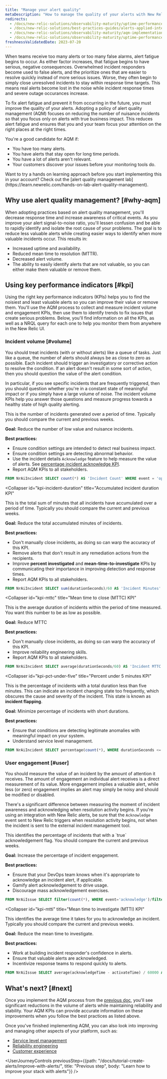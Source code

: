 ```yaml
---
title: "Manage your alert quality"
metaDescription: "How to manage the quality of your alerts with New Relic"
redirects: 
  - /docs/new-relic-solutions/observability-maturity/uptime-performance-reliability/alert-quality-management-guide/
  - /docs/new-relic-solutions/best-practices-guides/alerts-applied-intelligence/alert-quality-management-tutorial/
  - /docs/new-relic-solutions/observability-maturity/aqm-implementation-guide
  - /docs/new-relic-solutions/observability-maturity/uptime-performance-reliability/aqm-implementation-guide
freshnessValidatedDate: 2023-07-20
---
```


When teams receive too many alerts or too many false alarms, alert fatigue begins to occur. As either factor increases, that fatigue begins to have serious, negative consequences. Overwhelmed incident responders become used to false alerts, and the prioritize ones that are easier to resolve quickly instead of more serious issues. Worse, they often begin to simply close unresolved incidents to stay within response time targets. This means real alerts become lost in the noise while incident response times and severe outage occurances increase.  

To fix alert fatigue and prevent it from occurring in the future, you must improve the quality of your alerts. Adopting a policy of alert quality management (AQM) focuses on reducing the number of nuisance incidents so that you focus only on alerts with true business impact. This reduces alert fatigue and ensures that you and your team focus your attention on the right places at the right times.

You're a good candidate for AQM if:

* You have too many alerts.
* You have alerts that stay open for long time periods.
* You have a lot of alerts aren't relevant.
* Your customers discover your issues before your monitoring tools do.

<Callout variant="tip">
Want to try a hands on learning approach before you start implementing this in your account? Check out the [alert quality management lab](https://learn.newrelic.com/hands-on-lab-alert-quality-management).
</Callout>

## Why use alert quality management? [#why-aqm]

When adopting practices based on alert quality management, you'll decrease response time and increase awareness of critical events. As you improve your alert signal-to-noise ratio, you'll lessen confusion and be able to rapidly identify and isolate the root cause of your problems. The goal is to reduce less valuable alerts while creating easier ways to identify when more valuable incidents occur. This results in:

* Increased uptime and availability.
* Reduced mean time to resolution (MTTR).
* Decreased alert volume.
* The ability to easily identify alerts that are not valuable, so you can either make them valuable or remove them.

## Using key performance indicators [#kpi]

Using the right key performance indicators (KPIs) helps you to find the noisiest and least valuable alerts so you can improve their value or remove them. You'll use the AQM process to collect and measure incident volume and engagement KPIs, then use them to identify trends to fix issues that create serious problems. Below, you'll find information on all the KPIs, as well as a NRQL query for each one to help you monitor them from anywhere in the New Relic UI. 

### Incident volume [#volume]

You should treat incidents (with or without alerts) like a queue of tasks. Just like a queue, the number of alerts should always be as close to zero as possible. Each incident should trigger an investigatory or corrective action to resolve the condition. If an alert doesn't result in some sort of action, then you should question the value of the alert condition.

In particular, if you see specific incidents that are frequently triggered, then you should question whether you're in a constant state of meaningful impact or if you simply have a large volume of noise. The incident volume KPIs help you answer those questions and measure progress towards a healthy state of high quality alerting.

<CollapserGroup>
  <Collapser
    id="kpi-incident-count"
    title="Incident count KPI"
  >
This is the number of incidents generated over a period of time. Typically you should compare the current and previous weeks.

**Goal:** Reduce the number of low value and nuisance incidents.

**Best practices:**
* Ensure condition settings are intended to detect real business impact.
* Ensure condition settings are detecting abnormal behavior.
* Use the incident details `Acknowledge` feature to help measure the value of alerts. See [percentage incident acknowledge KPI](#kpi-user-engagement).
* Report AQM KPIs to all stakeholders.

```sql
FROM NrAiIncident SELECT count(*) AS 'Incident Count' WHERE event = 'open' AND priority = 'critical' SINCE 1 WEEK AGO COMPARE WITH 1 WEEK AGO
```
  </Collapser>

  <Collapser
    id="kpi-incident-duration"
    title="Accumulated incident duration KPI"
  >
This is the total sum of minutes that all incidents have accumulated over a period of time. Typically you should compare the current and previous weeks.

**Goal:** Reduce the total accumulated minutes of incidents.

**Best practices:**
* Don't manually close incidents, as doing so can warp the accuracy of this KPI.
* Remove alerts that don't result in any remediation actions from the recipients.
* Improve **percent investigated** and **mean-time-to-investigate** KPIs by communicating their importance in improving detection and response times.
* Report AQM KPIs to all stakeholders.

```sql
FROM NrAiIncident SELECT sum(durationSeconds)/60 AS 'Incident Minutes' WHERE event = 'close' AND priority = 'critical' SINCE 1 WEEK AGO COMPARE WITH 1 WEEK AGO
```
  </Collapser>

  <Collapser
    id="kpi-mttc"
    title="Mean time to close (MTTC) KPI"
  >
This is the average duration of incidents within the period of time measured. You want this number to be as low as possible.

**Goal:** Reduce MTTC

**Best practices:**
* Don't manually close incidents, as doing so can warp the accuracy of this KPI.
* Improve reliability engineering skills.
* Report AQM KPIs to all stakeholders.

```sql
FROM NrAiIncident SELECT average(durationSeconds/60) AS 'Incident MTTC (minutes)' WHERE event = 'close' AND priority = 'critical' SINCE 1 WEEK AGO COMPARE WITH 1 WEEK AGO
```
  </Collapser>

  <Collapser
    id="kpi-pct-under-five"
    title="Percent under 5 minutes KPI"
  >
This is the percentage of incidents with a total duration less than five minutes. This can indicate an incident changing state too frequently, which obscures the cause and severity of the incident. This state is known as **incident flapping**.

**Goal:** Minimize percentage of incidents with short durations.

**Best practices:**
* Ensure that conditions are detecting legitimate anomalies with meaningful impact on your system.
* Understand service level management.
```sql
FROM NrAiIncident SELECT percentage(count(*), WHERE durationSeconds <= 5*60) AS '% Under 5min' WHERE event = 'close' AND priority = 'critical' SINCE 1 WEEK AGO COMPARE WITH 1 WEEK AGO 
```
</Collapser>
</CollapserGroup>

### User engagement [#user]

You should measure the value of an incident by the amount of attention it receives. The amount of engagement an individual alert receives is a direct measurement of its value. More engagement implies a valuable alert, while less (or zero) engagement implies an alert may simply be noisy and should be modified or disabled.

There's a significant difference between measuring the moment of incident awareness and acknowledging when resolution activity begins. If you're using an integration with New Relic alerts, be sure that the `Acknowledge` event sent to New Relic triggers when resolution activity begins, not when the incident is sent to the external incident management tool. 

<CollapserGroup>
  <Collapser
    id="kpi-pct-ack"
    title="Percentage acknowledged KPI"
  >
This identifies the percentage of incidents that with a `true` acknowledgement flag. You should compare the current and previous weeks.

**Goal:** Increase the percentage of incident engagement.

**Best practices:**
* Ensure that your DevOps team knows when it's appropriate to acknowledge an incident alert, if applicable.
* Gamify alert acknowledgement to drive usage.
* Discourage mass acknowledgement exercises.

```sql
FROM NrAiIssue SELECT filter(count(*), WHERE event='acknowledge')/filter(count(*), WHERE event='create')*100 AS '% Investigated' WHERE priority='CRITICAL' SINCE 1 WEEK AGO COMPARE WITH 1 WEEK AGO
```
  </Collapser>

  <Collapser
    id="kpi-mtti"
    title="Mean time to investigate (MTTI) KPI"
  >
This identifies the average time it takes for you to acknowledge an incident. Typically you should compare the current and previous weeks.

**Goal:** Reduce the mean time to investigate.

**Best practices:**
* Work at building incident responder's confidence in alerts.
* Ensure that valuable alerts are acknowledged.
* Incentivize response teams to respond quickly to alerts.

```sql
FROM NrAiIssue SELECT average(acknowledgeTime - activateTime) / 60000 AS 'Incident MTTI (minutes)' WHERE event = 'acknowledge' SINCE 1 WEEK AGO COMPARE WITH 1 WEEK AGO
```
  </Collapser>
</CollapserGroup>

## What's next? [#next]

Once you implement the AQM process from the [previous doc](/docs/tutorial-create-alerts/improve-with-alerts/), you'll see significant reductions in the volume of alerts while maintaining reliability and stability. Your AQM KPIs can provide accurate information on these improvements when you follow the best practices as listed above.

Once you've finished implementing AQM, you can also look into improving and managing other aspects of your platform, such as:
* [Service level management](/docs/new-relic-solutions/observability-maturity/uptime-performance-reliability/slm-implementation-guide/)
* [Reliability engineering](/docs/new-relic-solutions/observability-maturity/uptime-performance-reliability/diagnostics-beginner-guide/)
* [Customer experience](/docs/new-relic-solutions/observability-maturity/customer-experience/quality-foundation-implementation-guide/)

<UserJourneyControls
previousStep={{path: "/docs/tutorial-create-alerts/improve-with-alerts/", title: "Previous step", body: "Learn how to improve your stack with alerts"}}
/>
